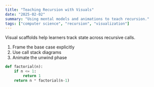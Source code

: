 ```yaml
---
title: "Teaching Recursion with Visuals"
date: "2025-02-02"
summary: "Using mental models and animations to teach recursion."
tags: ["computer science", "recursion", "visualization"]
---
```


Visual scaffolds help learners track state across recursive calls.

1. Frame the base case explicitly
2. Use call stack diagrams
3. Animate the unwind phase

```python
def factorial(n):
    if n <= 1:
        return 1
    return n * factorial(n-1)
```


